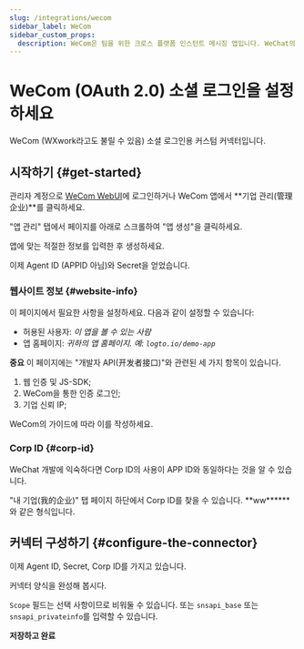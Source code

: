 ```yaml
---
slug: /integrations/wecom
sidebar_label: WeCom
sidebar_custom_props:
  description: WeCom은 팀을 위한 크로스 플랫폼 인스턴트 메시징 앱입니다. WeChat의 기업 버전입니다.
---
```



# WeCom (OAuth 2.0) 소셜 로그인을 설정하세요

WeCom (WXwork라고도 불릴 수 있음) 소셜 로그인용 커스텀 커넥터입니다.

<GuideTip />

## 시작하기 \{#get-started}

관리자 계정으로 [WeCom WebUI](https://work.weixin.qq.com/)에 로그인하거나 WeCom 앱에서 **기업 관리(管理企业)**를 클릭하세요.

"앱 관리" 탭에서 페이지를 아래로 스크롤하여 "앱 생성"을 클릭하세요.

앱에 맞는 적절한 정보를 입력한 후 생성하세요.

이제 Agent ID (APPID 아님)와 Secret을 얻었습니다.

### 웹사이트 정보 \{#website-info}

이 페이지에서 필요한 사항을 설정하세요. 다음과 같이 설정할 수 있습니다:

- 허용된 사용자: _이 앱을 볼 수 있는 사람_
- 앱 홈페이지: _귀하의 앱 홈페이지. 예: `logto.io/demo-app`_

**중요**
이 페이지에는 "개발자 API(开发者接口)"와 관련된 세 가지 항목이 있습니다.

1. 웹 인증 및 JS-SDK;
2. WeCom을 통한 인증 로그인;
3. 기업 신뢰 IP;

WeCom의 가이드에 따라 이를 작성하세요.

### Corp ID \{#corp-id}

WeChat 개발에 익숙하다면 Corp ID의 사용이 APP ID와 동일하다는 것을 알 수 있습니다.

"내 기업(我的企业)" 탭 페이지 하단에서 Corp ID를 찾을 수 있습니다. **ww\*\*\*\***와 같은 형식입니다.

## 커넥터 구성하기 \{#configure-the-connector}

이제 Agent ID, Secret, Corp ID를 가지고 있습니다.

커넥터 양식을 완성해 봅시다.

`Scope` 필드는 선택 사항이므로 비워둘 수 있습니다. 또는 `snsapi_base` 또는 `snsapi_privateinfo`를 입력할 수 있습니다.

**저장하고 완료**

